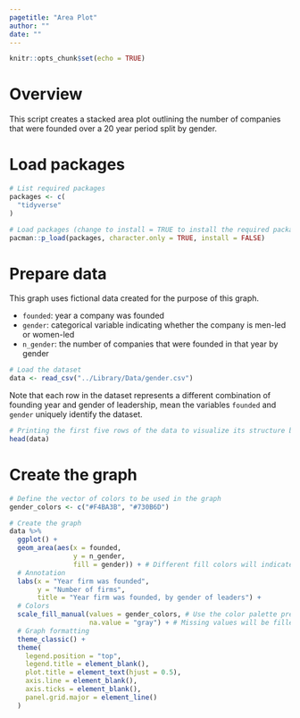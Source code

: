 ```yaml
---
pagetitle: "Area Plot"
author: ""
date: ""
---
```



```r
knitr::opts_chunk$set(echo = TRUE)
```

# Overview

This script creates a stacked area plot outlining the number of companies that were founded over a 20 year period split by gender. 

# Load packages

```r
# List required packages
packages <- c(
  "tidyverse"
)

# Load packages (change to install = TRUE to install the required packages)
pacman::p_load(packages, character.only = TRUE, install = FALSE)
```

# Prepare data

This graph uses fictional data created for the purpose of this graph.

- `founded`: year a company was founded
- `gender`: categorical variable indicating whether the company is men-led or women-led
- `n_gender`: the number of companies that were founded in that year by gender

```r
# Load the dataset
data <- read_csv("../Library/Data/gender.csv")
```

Note that each row in the dataset represents a different combination of founding year and gender of leadership, mean the variables `founded` and `gender` uniquely identify the dataset.

```r
# Printing the first five rows of the data to visualize its structure before data wrangling
head(data)
```

# Create the graph

```r
# Define the vector of colors to be used in the graph
gender_colors <- c("#F4BA3B", "#730B6D")

# Create the graph
data %>%
  ggplot() +
  geom_area(aes(x = founded, 
                y = n_gender, 
                fill = gender)) + # Different fill colors will indicate different gender of leadership
  # Annotation
  labs(x = "Year firm was founded", 
       y = "Number of firms",
       title = "Year firm was founded, by gender of leaders") +
  # Colors
  scale_fill_manual(values = gender_colors, # Use the color palette previously defined
                    na.value = "gray") + # Missing values will be filled in gray
  # Graph formatting
  theme_classic() +
  theme(
    legend.position = "top",
    legend.title = element_blank(),
    plot.title = element_text(hjust = 0.5),
    axis.line = element_blank(),
    axis.ticks = element_blank(),
    panel.grid.major = element_line()
  )

```

